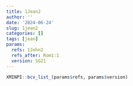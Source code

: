 ```yaml
---
title: 1Jean2
author: ''
date: '2024-06-24'
slug: 1jean2
categories: []
tags: [jean]
params:
  refs: 1John2
  refs_after: Rom1:1
  version: SG21
---
```


```r
XMINPI::bcv_list_(params$refs, params$version)
```
